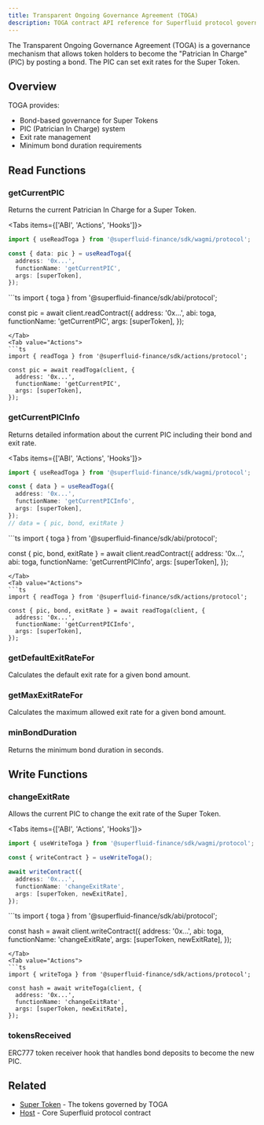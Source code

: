 ```yaml
---
title: Transparent Ongoing Governance Agreement (TOGA)
description: TOGA contract API reference for Superfluid protocol governance
---
```



The Transparent Ongoing Governance Agreement (TOGA) is a governance mechanism that allows token holders to become the "Patrician In Charge" (PIC) by posting a bond. The PIC can set exit rates for the Super Token.

## Overview

TOGA provides:
- Bond-based governance for Super Tokens
- PIC (Patrician In Charge) system
- Exit rate management
- Minimum bond duration requirements

## Read Functions

### getCurrentPIC

Returns the current Patrician In Charge for a Super Token.

<Tabs items={['ABI', 'Actions', 'Hooks']}>
<Tab value="Hooks">
```ts
import { useReadToga } from '@superfluid-finance/sdk/wagmi/protocol';

const { data: pic } = useReadToga({
  address: '0x...',
  functionName: 'getCurrentPIC',
  args: [superToken],
});
```
</Tab>
<Tab value="ABI">
```ts
import { toga } from '@superfluid-finance/sdk/abi/protocol';

const pic = await client.readContract({
  address: '0x...',
  abi: toga,
  functionName: 'getCurrentPIC',
  args: [superToken],
});
```
</Tab>
<Tab value="Actions">
```ts
import { readToga } from '@superfluid-finance/sdk/actions/protocol';

const pic = await readToga(client, {
  address: '0x...',
  functionName: 'getCurrentPIC',
  args: [superToken],
});
```
</Tab>
</Tabs>

### getCurrentPICInfo

Returns detailed information about the current PIC including their bond and exit rate.

<Tabs items={['ABI', 'Actions', 'Hooks']}>
<Tab value="Hooks">
```ts
import { useReadToga } from '@superfluid-finance/sdk/wagmi/protocol';

const { data } = useReadToga({
  address: '0x...',
  functionName: 'getCurrentPICInfo',
  args: [superToken],
});
// data = { pic, bond, exitRate }
```
</Tab>
<Tab value="ABI">
```ts
import { toga } from '@superfluid-finance/sdk/abi/protocol';

const { pic, bond, exitRate } = await client.readContract({
  address: '0x...',
  abi: toga,
  functionName: 'getCurrentPICInfo',
  args: [superToken],
});
```
</Tab>
<Tab value="Actions">
```ts
import { readToga } from '@superfluid-finance/sdk/actions/protocol';

const { pic, bond, exitRate } = await readToga(client, {
  address: '0x...',
  functionName: 'getCurrentPICInfo',
  args: [superToken],
});
```
</Tab>
</Tabs>

### getDefaultExitRateFor

Calculates the default exit rate for a given bond amount.

### getMaxExitRateFor

Calculates the maximum allowed exit rate for a given bond amount.

### minBondDuration

Returns the minimum bond duration in seconds.

## Write Functions

### changeExitRate

Allows the current PIC to change the exit rate of the Super Token.

<Tabs items={['ABI', 'Actions', 'Hooks']}>
<Tab value="Hooks">
```ts
import { useWriteToga } from '@superfluid-finance/sdk/wagmi/protocol';

const { writeContract } = useWriteToga();

await writeContract({
  address: '0x...',
  functionName: 'changeExitRate',
  args: [superToken, newExitRate],
});
```
</Tab>
<Tab value="ABI">
```ts
import { toga } from '@superfluid-finance/sdk/abi/protocol';

const hash = await client.writeContract({
  address: '0x...',
  abi: toga,
  functionName: 'changeExitRate',
  args: [superToken, newExitRate],
});
```
</Tab>
<Tab value="Actions">
```ts
import { writeToga } from '@superfluid-finance/sdk/actions/protocol';

const hash = await writeToga(client, {
  address: '0x...',
  functionName: 'changeExitRate',
  args: [superToken, newExitRate],
});
```
</Tab>
</Tabs>

### tokensReceived

ERC777 token receiver hook that handles bond deposits to become the new PIC.

## Related

- [Super Token](/docs/api/essential/super-token) - The tokens governed by TOGA
- [Host](/docs/api/advanced/host) - Core Superfluid protocol contract